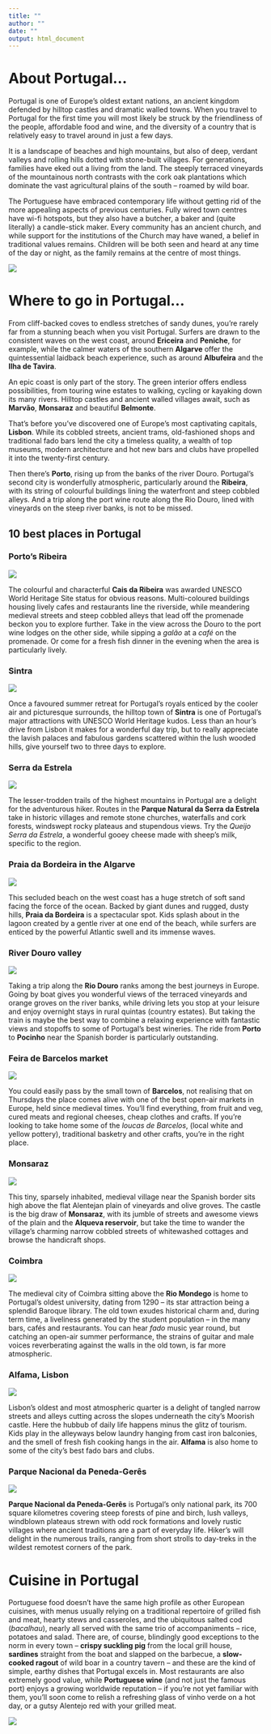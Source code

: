 ```yaml
---
title: ""
author: ""
date: ""
output: html_document
---
```


# About Portugal...

Portugal is one of Europe’s oldest extant nations, an ancient kingdom defended by hilltop castles and dramatic walled towns. When you travel to Portugal for the first time you will most likely be struck by the friendliness of the people, affordable food and wine, and the diversity of a country that is relatively easy to travel around in just a few days.


It is a landscape of beaches and high mountains, but also of deep, verdant valleys and rolling hills dotted with stone-built villages. For generations, families have eked out a living from the land. The steeply terraced vineyards of the mountainous north contrasts with the cork oak plantations which dominate the vast agricultural plains of the south – roamed by wild boar.


The Portuguese have embraced contemporary life without getting rid of the more appealing aspects of previous centuries. Fully wired town centres have wi-fi hotspots, but they also have a butcher, a baker and (quite literally) a candle-stick maker. Every community has an ancient church, and while support for the institutions of the Church may have waned, a belief in traditional values remains. Children will be both seen and heard at any time of the day or night, as the family remains at the centre of most things.

![](https://lp-cms-production.imgix.net/image_browser/lisbon-portugal-GettyRF_1023284240.jpg.jpg)

# Where to go in Portugal...

From cliff-backed coves to endless stretches of sandy dunes, you’re rarely far from a stunning beach when you visit Portugal. Surfers are drawn to the consistent waves on the west coast, around **Ericeira** and **Peniche**, for example, while the calmer waters of the southern **Algarve** offer the quintessential laidback beach experience, such as around **Albufeira** and the **Ilha de Tavira**.

An epic coast is only part of the story. The green interior offers endless possibilities, from touring wine estates to walking, cycling or kayaking down its many rivers. Hilltop castles and ancient walled villages await, such as **Marvão**, **Monsaraz** and beautiful **Belmonte**.

That’s before you’ve discovered one of Europe’s most captivating capitals, **Lisbon**. While its cobbled streets, ancient trams, old-fashioned shops and traditional fado bars lend the city a timeless quality, a wealth of top museums, modern architecture and hot new bars and clubs have propelled it into the twenty-first century.

Then there’s **Porto**, rising up from the banks of the river Douro. Portugal’s second city is wonderfully atmospheric, particularly around the **Ribeira**, with its string of colourful buildings lining the waterfront and steep cobbled alleys. And a trip along the port wine route along the Rio Douro, lined with vineyards on the steep river banks, is not to be missed.



## 10 best places in Portugal

### Porto’s Ribeira

![](https://cdn.theculturetrip.com/wp-content/uploads/2015/11/jctp0047-ribeira-porto-portugal-burrows-23.jpg)

The colourful and characterful **Cais da Ribeira** was awarded UNESCO World Heritage Site status for obvious reasons. Multi-coloured buildings housing lively cafes and restaurants line the riverside, while meandering medieval streets and steep cobbled alleys that lead off the promenade beckon you to explore further. Take in the view across the Douro to the port wine lodges on the other side, while sipping a *galão* at a *café* on the promenade. Or come for a fresh fish dinner in the evening when the area is particularly lively.

### Sintra

![](https://media.cntraveler.com/photos/590ca578c116ba6ca55ec67c/16:9/w_4975,h_2798,c_limit/sintra-pena-palace-GettyImages-482413302.jpg)

Once a favoured summer retreat for Portugal’s royals enticed by the cooler air and picturesque surrounds, the hilltop town of **Sintra** is one of Portugal’s major attractions with UNESCO World Heritage kudos. Less than an hour’s drive from Lisbon it makes for a wonderful day trip, but to really appreciate the lavish palaces and fabulous gardens scattered within the lush wooded hills, give yourself two to three days to explore.

### Serra da Estrela

![](https://quantocustaviajar.com/blog/wp-content/uploads/2019/01/serra-da-estrela-em-portugal.jpg)

The lesser-trodden trails of the highest mountains in Portugal are a delight for the adventurous hiker. Routes in the **Parque Natural da Serra da Estrela** take in historic villages and remote stone churches, waterfalls and cork forests, windswept rocky plateaus and stupendous views. Try the *Queijo Serra da Estrela*, a wonderful gooey cheese made with sheep’s milk, specific to the region.

### Praia da Bordeira in the Algarve

![](https://thepostcard.me/wp-content/uploads/2018/08/Praia-da-Bordeira-Beach-Portugal-1080x810.jpg)

This secluded beach on the west coast has a huge stretch of soft sand facing the force of the ocean. Backed by giant dunes and rugged, dusty hills, **Praia da Bordeira** is a spectacular spot. Kids splash about in the lagoon created by a gentle river at one end of the beach, while surfers are enticed by the powerful Atlantic swell and its immense waves.

### River Douro valley

![](https://www.travel-in-portugal.com/sites/default/files/photos/douro_valley.jpg)

Taking a trip along the **Rio Douro** ranks among the best journeys in Europe. Going by boat gives you wonderful views of the terraced vineyards and orange groves on the river banks, while driving lets you stop at your leisure and enjoy overnight stays in rural quintas (country estates). But taking the train is maybe the best way to combine a relaxing experience with fantastic views and stopoffs to some of Portugal’s best wineries. The ride from **Porto** to **Pocinho** near the Spanish border is particularly outstanding.

### Feira de Barcelos market

![](https://www.cm-barcelos.pt/wp-content/uploads/2018/12/feira-semanal-1024x683.jpg)

You could easily pass by the small town of **Barcelos**, not realising that on Thursdays the place comes alive with one of the best open-air markets in Europe, held since medieval times. You’ll find everything, from fruit and veg, cured meats and regional cheeses, cheap clothes and crafts. If you’re looking to take home some of the *loucas de Barcelos*, (local white and yellow pottery), traditional basketry and other crafts, you’re in the right place.

### Monsaraz

![](https://upload.wikimedia.org/wikipedia/commons/7/70/Monsaraz_and_the_Alqueva_Reservoir.jpg)

This tiny, sparsely inhabited, medieval village near the Spanish border sits high above the flat Alentejan plain of vineyards and olive groves. The castle is the big draw of **Monsaraz**, with its jumble of streets and awesome views of the plain and the **Alqueva reservoir**, but take the time to wander the village’s charming narrow cobbled streets of whitewashed cottages and browse the handicraft shops.

### Coimbra

![](https://www.costharmonious.eu/wp-content/uploads/2019/05/coimbra-portogallo-cosa-vedere.jpg)

The medieval city of Coimbra sitting above the **Rio Mondego** is home to Portugal’s oldest university, dating from 1290 – its star attraction being a splendid Baroque library. The old town exudes historical charm and, during term time, a liveliness generated by the student population – in the many bars, cafés and restaurants. You can hear *fado* music year round, but catching an open-air summer performance, the strains of guitar and male voices reverberating against the walls in the old town, is far more atmospheric.

### Alfama, Lisbon

![](https://i.pinimg.com/736x/6a/32/dc/6a32dc6e51715ad2f9bada3e483e5ee8.jpg)

Lisbon’s oldest and most atmospheric quarter is a delight of tangled narrow streets and alleys cutting across the slopes underneath the city’s Moorish castle. Here the hubbub of daily life happens minus the glitz of tourism. Kids play in the alleyways below laundry hanging from cast iron balconies, and the smell of fresh fish cooking hangs in the air. **Alfama** is also home to some of the city’s best fado bars and clubs.

### Parque Nacional da Peneda-Gerês

![](https://media-cdn.tripadvisor.com/media/photo-s/0e/77/fb/05/junto-ao-parque-nacional.jpg)

**Parque Nacional da Peneda-Gerês** is Portugal’s only national park, its 700 square kilometres covering steep forests of pine and birch, lush valleys, windblown plateaus strewn with odd rock formations and lovely rustic villages where ancient traditions are a part of everyday life. Hiker’s will delight in the numerous trails, ranging from short strolls to day-treks in the wildest remotest corners of the park.


# Cuisine in Portugal

Portuguese food doesn’t have the same high profile as other European cuisines, with menus usually relying on a traditional repertoire of grilled fish and meat, hearty stews and casseroles, and the ubiquitous salted cod (*bacalhau*), nearly all served with the same trio of accompaniments – rice, potatoes and salad. There are, of course, blindingly good exceptions to the norm in every town – **crispy suckling pig** from the local grill house, **sardines** straight from the boat and slapped on the barbecue, a **slow-cooked ragout** of wild boar in a country tavern – and these are the kind of simple, earthy dishes that Portugal excels in. Most restaurants are also extremely good value, while **Portuguese wine** (and not just the famous port) enjoys a growing worldwide reputation – if you’re not yet familiar with them, you’ll soon come to relish a refreshing glass of vinho verde on a hot day, or a gutsy Alentejo red with your grilled meat.

![](https://media-cdn.tripadvisor.com/media/photo-s/1a/ab/7a/1d/bacalhau-a-bras-o-preferido.jpg)
